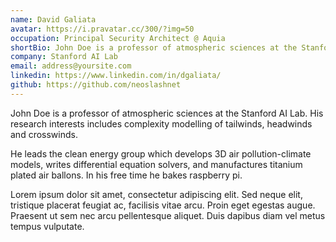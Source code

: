 ```yaml
---
name: David Galiata
avatar: https://i.pravatar.cc/300/?img=50
occupation: Principal Security Architect @ Aquia
shortBio: John Doe is a professor of atmospheric sciences at the Stanford AI Lab. His research interests includes complexity modelling of tailwinds, headwinds and crosswinds.
company: Stanford AI Lab
email: address@yoursite.com
linkedin: https://www.linkedin.com/in/dgaliata/
github: https://github.com/neoslashnet
---
```


John Doe is a professor of atmospheric sciences at the Stanford AI Lab. His research interests includes complexity modelling of tailwinds, headwinds and crosswinds.

He leads the clean energy group which develops 3D air pollution-climate models, writes differential equation solvers, and manufactures titanium plated air ballons. In his free time he bakes raspberry pi.

Lorem ipsum dolor sit amet, consectetur adipiscing elit. Sed neque elit, tristique placerat feugiat ac, facilisis vitae arcu. Proin eget egestas augue. Praesent ut sem nec arcu pellentesque aliquet. Duis dapibus diam vel metus tempus vulputate.
